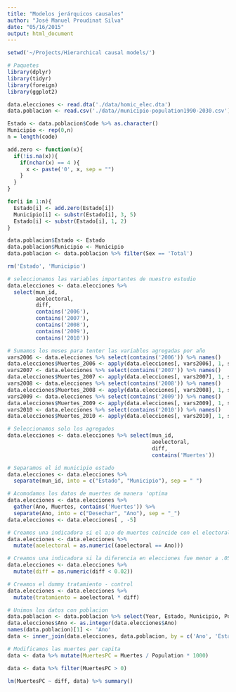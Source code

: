 ```yaml
---
title: "Modelos jerárquicos causales"
author: "José Manuel Proudinat Silva"
date: "05/16/2015"
output: html_document
---
```



```r

setwd('~/Projects/Hierarchical causal models/')

# Paquetes
library(dplyr)
library(tidyr)
library(foreign)
library(ggplot2)

data.elecciones <- read.dta('./data/homic_elec.dta')
data.poblacion <- read.csv('./data//municipio-population1990-2030.csv')

Estado <- data.poblacion$Code %>% as.character()
Municipio <- rep(0,n)
n = length(code)

add.zero <- function(x){
  if(!is.na(x)){
    if(nchar(x) == 4 ){
      x <- paste('0', x, sep = "")
    }
  }
}

for(i in 1:n){
  Estado[i] <- add.zero(Estado[i])
  Municipio[i] <- substr(Estado[i], 3, 5)
  Estado[i] <- substr(Estado[i], 1, 2)
}

data.poblacion$Estado <- Estado 
data.poblacion$Municipio <- Municipio 
data.poblacion <- data.poblacion %>% filter(Sex == 'Total')

rm('Estado', 'Municipio')

# seleccionamos las variables importantes de nuestro estudio
data.elecciones <- data.elecciones %>% 
  select(mun_id, 
         aoelectoral, 
         diff, 
         contains('2006'),
         contains('2007'),
         contains('2008'),
         contains('2009'),
         contains('2010'))

# Sumamos los meses para tenter las variables agregadas por año
vars2006 <- data.elecciones %>% select(contains('2006')) %>% names()
data.elecciones$Muertes_2006 <- apply(data.elecciones[, vars2006], 1, sum)
vars2007 <- data.elecciones %>% select(contains('2007')) %>% names()
data.elecciones$Muertes_2007 <- apply(data.elecciones[, vars2007], 1, sum)
vars2008 <- data.elecciones %>% select(contains('2008')) %>% names()
data.elecciones$Muertes_2008 <- apply(data.elecciones[, vars2008], 1, sum)
vars2009 <- data.elecciones %>% select(contains('2009')) %>% names()
data.elecciones$Muertes_2009 <- apply(data.elecciones[, vars2009], 1, sum)
vars2010 <- data.elecciones %>% select(contains('2010')) %>% names()
data.elecciones$Muertes_2010 <- apply(data.elecciones[, vars2010], 1, sum)

# Seleccionamos solo los agregados
data.elecciones <- data.elecciones %>% select(mun_id,
                                              aoelectoral,
                                              diff,
                                              contains('Muertes'))

# Separamos el id municipio estado
data.elecciones <- data.elecciones %>%
  separate(mun_id, into = c("Estado", "Municipio"), sep = " ")

# Acomodamos los datos de muertes de manera 'optima
data.elecciones <- data.elecciones %>%
  gather(Ano, Muertes, contains('Muertes')) %>%
  separate(Ano, into = c("Desechar", "Ano"), sep = "_")
data.elecciones <- data.elecciones[ , -5]

# Creamos una indicadora si el a;o de muertes coincide con el electoral
data.elecciones <- data.elecciones %>%
  mutate(aoelectoral = as.numeric((aoelectoral == Ano)))

# Creamos una indicadora si la diferencia en elecciones fue menor a .05
data.elecciones <- data.elecciones %>%
  mutate(diff = as.numeric(diff < 0.02))

# Creamos el dummy tratamiento - control
data.elecciones <- data.elecciones %>% 
  mutate(tratamiento = aoelectoral * diff)

# Unimos los datos con poblacion
data.poblacion <- data.poblacion %>% select(Year, Estado, Municipio, Population)
data.elecciones$Ano <- as.integer(data.elecciones$Ano)
names(data.poblacion)[1] <- 'Ano'
data <- inner_join(data.elecciones, data.poblacion, by = c('Ano', 'Estado', 'Municipio'))

# Modificamos las muertes per capita
data <- data %>% mutate(MuertesPC = Muertes / Population * 1000)

data <- data %>% filter(MuertesPC > 0)

lm(MuertesPC ~ diff, data) %>% summary()

```

